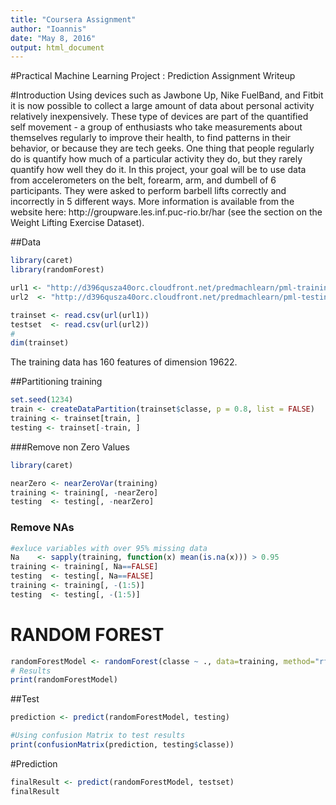 ```yaml
---
title: "Coursera Assignment"
author: "Ioannis"
date: "May 8, 2016"
output: html_document
---
```


#Practical Machine Learning Project : Prediction Assignment Writeup

#Introduction
Using devices such as Jawbone Up, Nike FuelBand, and Fitbit it is now possible to collect a large amount of data about personal activity relatively inexpensively. These type of devices are part of the quantified self movement - a group of enthusiasts who take measurements about themselves regularly to improve their health, to find patterns in their behavior, or because they are tech geeks. One thing that people regularly do is quantify how much of a particular activity they do, but they rarely quantify how well they do it. In this project, your goal will be to use data from accelerometers on the belt, forearm, arm, and dumbell of 6 participants. They were asked to perform barbell lifts correctly and incorrectly in 5 different ways. More information is available from the website here: http://groupware.les.inf.puc-rio.br/har (see the section on the Weight Lifting Exercise Dataset).

##Data
```r
library(caret)
library(randomForest)

url1 <- "http://d396qusza40orc.cloudfront.net/predmachlearn/pml-training.csv"
url2  <- "http://d396qusza40orc.cloudfront.net/predmachlearn/pml-testing.csv"

trainset <- read.csv(url(url1))
testset  <- read.csv(url(url2))
#
dim(trainset)

```
The training data has 160 features of dimension 19622.

##Partitioning training

```r

set.seed(1234)
train <- createDataPartition(trainset$classe, p = 0.8, list = FALSE)
training <- trainset[train, ]
testing <- trainset[-train, ]
```
###Remove non Zero Values
```r
library(caret)

nearZero <- nearZeroVar(training)
training <- training[, -nearZero]
testing  <- testing[, -nearZero]

```
### Remove NAs
```r
#exluce variables with over 95% missing data
Na    <- sapply(training, function(x) mean(is.na(x))) > 0.95
training <- training[, Na==FALSE]
testing  <- testing[, Na==FALSE]
training <- training[, -(1:5)]
testing  <- testing[, -(1:5)]
```

# RANDOM FOREST
```r

randomForestModel <- randomForest(classe ~ ., data=training, method="rf")
# Results
print(randomForestModel)

```


##Test 
```r
prediction <- predict(randomForestModel, testing)

#Using confusion Matrix to test results
print(confusionMatrix(prediction, testing$classe))
```


#Prediction
```r
finalResult <- predict(randomForestModel, testset)
finalResult
```


